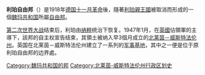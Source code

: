 {{unreferenced|time=2013-05-04T03:01:29+00:00}}
{{Infobox Former Subdivision
|native_name = Freistaat Lippe
|conventional_long_name = 利珀自由邦
|common_name = 利珀
|continent = 歐洲
|subdivision = 邦
|nation = [[魏瑪共和國|德國]]
|p1 = 利珀亲王国
|flag_p1 = Flagge Fürstentum Lippe.svg 
|s1 = 北莱茵-威斯特法伦
|flag_s1 = Flag of North Rhine-Westphalia (state).svg
|image_flag = Flagge Fürstentum Lippe.svg 
|image_coat = Wappen Freistaat Lippe.png
|national_motto = |national_anthem = 
|image_map = Lippe in the German Reich (1925).svg
|image_map_caption = [[威瑪共和|威瑪共和]]時期的利珀邦
|capital = [[代特莫爾德|代特莫爾德]]
|latd= |latm= |latNS= |longd= |longm= |longEW=
|government_type = 共和國
|title_leader = 主席
|leader1 = Clemens Becker
|year_leader1 = 1918–1920
|leader2 = Heinrich Drake
|year_leader2 = 1920–1933
|leader3 = Ernst Krappe
|year_leader3 = 1933
|title_deputy = 總理
|deputy1 = Hans Joachim Riecke
|year_deputy1 = 1933–1936
|deputy2 = Alfred Meyer
|year_deputy2 = 1936–1945
|deputy3 = Heinrich Drake
|year_deputy3 = 1945–1947
|era = [[戰間期|戰間期]]
|date_start = 11月9日
|year_start = 1918年
|event_end = 併入[[北莱茵-威斯特法伦|北萊茵-西發利亞邦]]
|date_end = 1月21日
|year_end = 1947年
|stat_year1 = 1939
|stat_area1 = 1215.2
|stat_pop1 = 188598
|estcat=德國
}}
'''利珀自由邦'''（{{lang-de|Freistaat Lippe}}）是1918年[[德国十一月革命|德国十一月革命]]後，隨著[[利珀親王國|利珀親王國]]被取消而形成的一個[[魏玛共和国|魏玛共和国]]所屬[[自由邦|自由邦]]。

[[第二次世界大战|第二次世界大战]]结束后，利珀由[[纳粹|纳粹]]统治下恢复。1947年1月，在[[英國|英國]]佔領軍的主導下，該邦的自主权宣告结束，其領土被纳入早3個月成立的[[北莱茵－威斯特法伦州|北莱茵－威斯特法伦州]]。英国在北莱茵－威斯特法伦州建立了一系列的[[军事基地|军事基地]]，其中之一便是位于原利珀自由邦的边界處。

{{魏玛共和国行政区划}}
{{Authority control}}

[[Category:魏玛共和国的邦|Category:魏玛共和国的邦]]
[[Category:北莱茵-威斯特法伦州行政区划史|Category:北莱茵-威斯特法伦州行政区划史]]